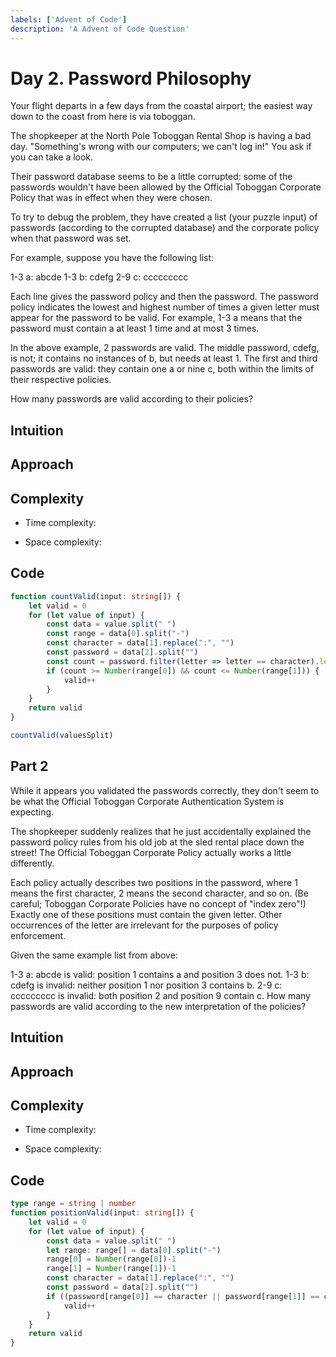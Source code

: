 ```yaml
---
labels: ['Advent of Code']
description: 'A Advent of Code Question'
---
```


# Day 2. Password Philosophy

Your flight departs in a few days from the coastal airport; the easiest way down to the coast from here is via toboggan.

The shopkeeper at the North Pole Toboggan Rental Shop is having a bad day. "Something's wrong with our computers; we can't log in!" You ask if you can take a look.

Their password database seems to be a little corrupted: some of the passwords wouldn't have been allowed by the Official Toboggan Corporate Policy that was in effect when they were chosen.

To try to debug the problem, they have created a list (your puzzle input) of passwords (according to the corrupted database) and the corporate policy when that password was set.

For example, suppose you have the following list:

1-3 a: abcde
1-3 b: cdefg
2-9 c: ccccccccc

Each line gives the password policy and then the password. The password policy indicates the lowest and highest number of times a given letter must appear for the password to be valid. For example, 1-3 a means that the password must contain a at least 1 time and at most 3 times.

In the above example, 2 passwords are valid. The middle password, cdefg, is not; it contains no instances of b, but needs at least 1. The first and third passwords are valid: they contain one a or nine c, both within the limits of their respective policies.

How many passwords are valid according to their policies?

## Intuition
<!-- Describe your first thoughts on how to solve this problem. -->


## Approach
<!-- Describe your approach to solving the problem. -->


## Complexity
- Time complexity:
<!-- Add your time complexity here, e.g. $$O(n)$$ -->

- Space complexity:
<!-- Add your space complexity here, e.g. $$O(n)$$ -->

## Code

```ts
function countValid(input: string[]) {
    let valid = 0
    for (let value of input) {
        const data = value.split(" ")
        const range = data[0].split("-")
        const character = data[1].replace(":", "")
        const password = data[2].split("")
        const count = password.filter(letter => letter == character).length
        if (count >= Number(range[0]) && count <= Number(range[1])) {
            valid++
        }
    }
    return valid
}

countValid(valuesSplit)
```

## Part 2

While it appears you validated the passwords correctly, they don't seem to be what the Official Toboggan Corporate Authentication System is expecting.

The shopkeeper suddenly realizes that he just accidentally explained the password policy rules from his old job at the sled rental place down the street! The Official Toboggan Corporate Policy actually works a little differently.

Each policy actually describes two positions in the password, where 1 means the first character, 2 means the second character, and so on. (Be careful; Toboggan Corporate Policies have no concept of "index zero"!) Exactly one of these positions must contain the given letter. Other occurrences of the letter are irrelevant for the purposes of policy enforcement.

Given the same example list from above:

1-3 a: abcde is valid: position 1 contains a and position 3 does not.
1-3 b: cdefg is invalid: neither position 1 nor position 3 contains b.
2-9 c: ccccccccc is invalid: both position 2 and position 9 contain c.
How many passwords are valid according to the new interpretation of the policies?

## Intuition
<!-- Describe your first thoughts on how to solve this problem. -->


## Approach
<!-- Describe your approach to solving the problem. -->


## Complexity
- Time complexity:
<!-- Add your time complexity here, e.g. $$O(n)$$ -->

- Space complexity:
<!-- Add your space complexity here, e.g. $$O(n)$$ -->

## Code

```ts
type range = string | number
function positionValid(input: string[]) {
    let valid = 0
    for (let value of input) {
        const data = value.split(" ")
        let range: range[] = data[0].split("-")
        range[0] = Number(range[0])-1
        range[1] = Number(range[1])-1
        const character = data[1].replace(":", "")
        const password = data[2].split("")
        if ((password[range[0]] == character || password[range[1]] == character) && !(password[range[0]] == character && password[range[1]] == character)) {
            valid++
        }
    }
    return valid
}
```